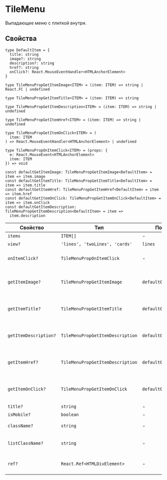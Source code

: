 # TileMenu

Выпадающее меню с плиткой внутри.

## Свойства

```tsx
type DefaultItem = {
  title: string
  image?: string
  description?: string
  href?: string
  onClick?: React.MouseEventHandler<HTMLAnchorElement>
}

type TileMenuPropGetItemImage<ITEM> = (item: ITEM) => string | React.FC | undefined

type TileMenuPropGetItemTitle<ITEM> = (item: ITEM) => string

type TileMenuPropGetItemDescription<ITEM> = (item: ITEM) => string | undefined

type TileMenuPropGetItemHref<ITEM> = (item: ITEM) => string | undefined

type TileMenuPropGetItemOnClick<ITEM> = (
  item: ITEM
) => React.MouseEventHandler<HTMLAnchorElement> | undefined

type TileMenuPropOnItemClick<ITEM> = (props: {
  e: React.MouseEvent<HTMLAnchorElement>
  item: ITEM
}) => void

const defaultGetItemImage: TileMenuPropGetItemImage<DefaultItem> = item => item.image
const defaultGetItemTitle: TileMenuPropGetItemTitle<DefaultItem> = item => item.title
const defaultGetItemHref: TileMenuPropGetItemHref<DefaultItem> = item => item.href
const defaultGetItemOnClick: TileMenuPropGetItemOnClick<DefaultItem> = item => item.onClick
const defaultGetItemDescription: TileMenuPropGetItemDescription<DefaultItem> = item =>
  item.description
```

| Свойство              | Тип                              | По умолчанию                | Описание                                          |
| --------------------- | -------------------------------- | --------------------------- | ------------------------------------------------- |
| `items`               | `ITEM[]`                         | -                           | Элементы меню                                     |
| `view?`               | `'lines', 'twoLines', 'cards'`   | `lines`                     | Вид                                               |
| `onItemClick?`        | `TileMenuPropOnItemClick`        | -                           | Событие клика на элемент списка                   |
| `getItemImage?`       | `TileMenuPropGetItemImage`       | `defaultGetItemImage`       | Функция для определения изображения элемента      |
| `getItemTitle?`       | `TileMenuPropGetItemTitle`       | `defaultGetItemTitle`       | Функция для определения названия элемента         |
| `getItemDescription?` | `TileMenuPropGetItemDescription` | `defaultGetItemDescription` | Функция для определения описания элемента         |
| `getItemHref?`        | `TileMenuPropGetItemDescription` | `defaultGetItemHref`        | Функция для определения ссылки элемента           |
| `getItemOnClick?`     | `TileMenuPropGetItemOnClick`     | `defaultGetItemOnClick`     | Функция для определения события клика по элементу |
| `title?`              | `string`                         | -                           | Заголовок меню                                    |
| `isMobile?`           | `boolean`                        | -                           | Мобильный вид                                     |
| `className?`          | `string`                         | -                           | Дополнительный CSS-класс                          |
| `listClassName?`      | `string`                         | -                           | Дополнительный CSS-класс списка                   |
| `ref?`                | `React.Ref<HTMLDivElement>`      | -                           | Ссылка на корневой DOM-элемент                    |
